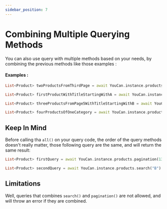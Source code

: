 ```yaml
---
sidebar_position: 7
---
```


# Combining Multiple Querying Methods

You can also use query with multiple methods based on your needs, by combining the previous methods like those examples :

#### Examples :

```dart
List<Product> twoProductsFromThirdPage = await YouCan.instance.products.pagination(3).limit(2).all();

List<Product> firstProductWithTitleStartingWithA = await YouCan.instance.products.search("A").limit(1).all();

List<Product> threeProductsFromPage5WithTitleStartingWithB = await YouCan.instance.products.pagination(5).search("B").limit(3).all();

List<Product> fourProductsOfOneCategory = await YouCan.instance.products.category("CATEGORY ID").limit(4).all();
```

## Keep In Mind

Before calling tha `all()` on your query code, the order of the query methods doesn't really matter, those following query are the same, and will return the same result:

```dart
List<Product> firstQuery = await YouCan.instance.products.pagination(13).search("B").limit(3).all();

List<Product> secondQuery = await YouCan.instance.products.search("B").limit(3).pagination(13).all();
```

## Limitations

Well, queries that combines `search()` and `pagination()` are not allowed, and will throw an error if they are combined.
